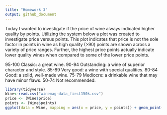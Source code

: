 ```yaml
---
title: "Homework 3"
output: github_document
---
```


Today I wanted to investigate if the price of wine always indicated higher quality by points. Utilizing the system below a plot was created to investigate price versus points. This plot indicates that price is not the sole factor in points in wine as high quality (>90) points are shown across a variety of price ranges. Further, the highest price points actually indicate lower quality wines when compared to some of the lower price points.

95-100 Classic: a great wine.
90-94 Outstanding: a wine of superior character and style.
85-89 Very good: a wine with special qualities.
80-84 Good: a solid, well-made wine.
75-79 Mediocre: a drinkable wine that may have minor flaws.
50-74 Not recommended.


```r
library(tidyverse)
Wine<-read.csv("winemag-data_first150k.csv")
price <- (Wine$price)
points <- (Wine$points)
ggplot(data = Wine, mapping = aes(x = price, y = points)) + geom_point()
```